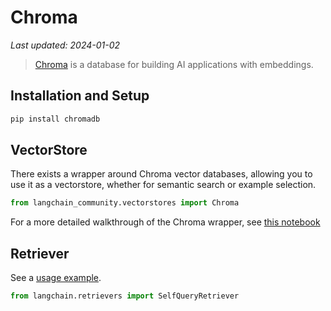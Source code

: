 # Chroma
*Last updated: 2024-01-02*

>[Chroma](https://docs.trychroma.com/getting-started) is a database for building AI applications with embeddings.

## Installation and Setup

```bash
pip install chromadb
```


## VectorStore

There exists a wrapper around Chroma vector databases, allowing you to use it as a vectorstore,
whether for semantic search or example selection.

```python
from langchain_community.vectorstores import Chroma
```

For a more detailed walkthrough of the Chroma wrapper, see [this notebook](/docs/integrations/vectorstores/chroma)

## Retriever

See a [usage example](/docs/modules/data_connection/retrievers/how_to/self_query/chroma_self_query).

```python
from langchain.retrievers import SelfQueryRetriever
```
